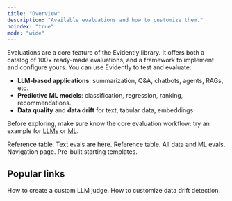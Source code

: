 ```yaml
---
title: "Overview"
description: "Available evaluations and how to customize them."
noindex: "true"
mode: "wide"
---
```


Evaluations are a core feature of the Evidently library. It offers both a catalog of 100+ ready-made evaluations, and a framework to implement and configure yours. You can use Evidently to test and evaluate:

* **LLM-based applications**: summarization, Q\&A, chatbots, agents, RAGs, etc.
* **Predictive ML models**: classification, regression, ranking, recommendations.
* **Data quality** and **data drift** for text, tabular data, embeddings.

Before exploring, make sure know the core evaluation workflow: try an example for [LLMs](../quickstart_llm) or [ML](../quickstart_ml).

<CardGroup cols={3}>
  <Card title="All Descriptors" icon="table-list" href="all_descriptors">
    Reference table. Text evals are here. 
  </Card>

  <Card title="All Metrics" icon="chart-simple" href="all_metrics">
    Reference table. All data and ML evals.
  </Card>

  <Card title="All Presets" icon="files" href="all_presets">
    Navigation page. Pre-built starting templates.
  </Card>
</CardGroup>

## Popular links

<CardGroup cols={2}>
  <Card title="LLM judges" icon="sparkles" href="customize_llm_judge">
    How to create a custom LLM judge.
  </Card>

  <Card title="Data Drift" icon="chart-waterfall" href="customize_data_drift">
    How to customize data drift detection.
  </Card>
</CardGroup>